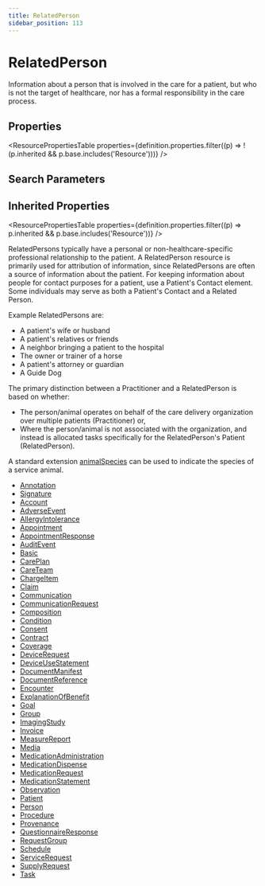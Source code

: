 ```yaml
---
title: RelatedPerson
sidebar_position: 113
---
```



# RelatedPerson

Information about a person that is involved in the care for a patient, but who is not the target of healthcare, nor has a formal responsibility in the care process.

<Tabs queryString="section">
  <TabItem value="schema" label="Schema" default>

## Properties

<ResourcePropertiesTable
  properties={definition.properties.filter((p) => !(p.inherited && p.base.includes('Resource')))}
/>

## Search Parameters

<SearchParamsTable searchParams={definition.searchParameters} />

## Inherited Properties

<ResourcePropertiesTable properties={definition.properties.filter((p) => p.inherited && p.base.includes('Resource'))} />

  </TabItem>
<TabItem value="usage" label="Usage">
<div> <a name="scope"></a>  <p> <Link to="/docs/api/fhir/resources/relatedperson">RelatedPersons</Link> typically have a personal or non-healthcare-specific professional relationship to the patient. A <Link to="/docs/api/fhir/resources/relatedperson">RelatedPerson</Link>  resource is primarily used for attribution of information,  since <Link to="/docs/api/fhir/resources/relatedperson">RelatedPersons</Link> are often a source of information about the patient.  For keeping information about people for contact purposes for a patient, use a <Link to="/docs/api/fhir/resources/patient">Patient</Link>'s Contact element.  Some individuals may serve as both a <Link to="/docs/api/fhir/resources/patient">Patient</Link>'s Contact and a Related <Link to="/docs/api/fhir/resources/person">Person</Link>. </p> <p> Example <Link to="/docs/api/fhir/resources/relatedperson">RelatedPersons</Link> are: </p> <ul> <li>A patient's wife or husband</li> <li>A patient's relatives or friends</li> <li>A neighbor bringing a patient to the hospital</li> <li>The owner or trainer of a horse</li> <li>A patient's attorney or guardian</li> <li>A Guide Dog</li> </ul> </div>
</TabItem>
<TabItem value="relationships" label="Relationships">
<div>  <p>  The primary distinction between a <Link to="/docs/api/fhir/resources/practitioner">Practitioner</Link> and a <Link to="/docs/api/fhir/resources/relatedperson">RelatedPerson</Link> is based on whether: </p> <ul> <li>  The person/animal operates on behalf of the care delivery organization over multiple patients (Practitioner) or, </li> <li>  Where the person/animal is not associated with the organization, and instead is  allocated tasks specifically for the <Link to="/docs/api/fhir/resources/relatedperson">RelatedPerson</Link>'s <Link to="/docs/api/fhir/resources/patient">Patient</Link> (RelatedPerson). </li> </ul> <p>  A standard extension <a href="https://www.hl7.org/fhir/extension-practitioner-animalspecies.html">animalSpecies</a> can be used to indicate the species of a service animal. </p> </div>
</TabItem>

<TabItem value="referencedBy" label="Referenced By">
<ul><li><a href="https://www.hl7.org/fhir/datatypes.html#Annotation">Annotation</a></li>
<li><a href="https://www.hl7.org/fhir/datatypes.html#Signature">Signature</a></li>
<li><a href="/docs/api/fhir/resources/account">Account</a></li>
<li><a href="/docs/api/fhir/resources/adverseevent">AdverseEvent</a></li>
<li><a href="/docs/api/fhir/resources/allergyintolerance">AllergyIntolerance</a></li>
<li><a href="/docs/api/fhir/resources/appointment">Appointment</a></li>
<li><a href="/docs/api/fhir/resources/appointmentresponse">AppointmentResponse</a></li>
<li><a href="/docs/api/fhir/resources/auditevent">AuditEvent</a></li>
<li><a href="/docs/api/fhir/resources/basic">Basic</a></li>
<li><a href="/docs/api/fhir/resources/careplan">CarePlan</a></li>
<li><a href="/docs/api/fhir/resources/careteam">CareTeam</a></li>
<li><a href="/docs/api/fhir/resources/chargeitem">ChargeItem</a></li>
<li><a href="/docs/api/fhir/resources/claim">Claim</a></li>
<li><a href="/docs/api/fhir/resources/communication">Communication</a></li>
<li><a href="/docs/api/fhir/resources/communicationrequest">CommunicationRequest</a></li>
<li><a href="/docs/api/fhir/resources/composition">Composition</a></li>
<li><a href="/docs/api/fhir/resources/condition">Condition</a></li>
<li><a href="/docs/api/fhir/resources/consent">Consent</a></li>
<li><a href="/docs/api/fhir/resources/contract">Contract</a></li>
<li><a href="/docs/api/fhir/resources/coverage">Coverage</a></li>
<li><a href="/docs/api/fhir/resources/devicerequest">DeviceRequest</a></li>
<li><a href="/docs/api/fhir/resources/deviceusestatement">DeviceUseStatement</a></li>
<li><a href="/docs/api/fhir/resources/documentmanifest">DocumentManifest</a></li>
<li><a href="/docs/api/fhir/resources/documentreference">DocumentReference</a></li>
<li><a href="/docs/api/fhir/resources/encounter">Encounter</a></li>
<li><a href="/docs/api/fhir/resources/explanationofbenefit">ExplanationOfBenefit</a></li>
<li><a href="/docs/api/fhir/resources/goal">Goal</a></li>
<li><a href="/docs/api/fhir/resources/group">Group</a></li>
<li><a href="/docs/api/fhir/resources/imagingstudy">ImagingStudy</a></li>
<li><a href="/docs/api/fhir/resources/invoice">Invoice</a></li>
<li><a href="/docs/api/fhir/resources/measurereport">MeasureReport</a></li>
<li><a href="/docs/api/fhir/resources/media">Media</a></li>
<li><a href="/docs/api/fhir/resources/medicationadministration">MedicationAdministration</a></li>
<li><a href="/docs/api/fhir/resources/medicationdispense">MedicationDispense</a></li>
<li><a href="/docs/api/fhir/resources/medicationrequest">MedicationRequest</a></li>
<li><a href="/docs/api/fhir/resources/medicationstatement">MedicationStatement</a></li>
<li><a href="/docs/api/fhir/resources/observation">Observation</a></li>
<li><a href="/docs/api/fhir/resources/patient">Patient</a></li>
<li><a href="/docs/api/fhir/resources/person">Person</a></li>
<li><a href="/docs/api/fhir/resources/procedure">Procedure</a></li>
<li><a href="/docs/api/fhir/resources/provenance">Provenance</a></li>
<li><a href="/docs/api/fhir/resources/questionnaireresponse">QuestionnaireResponse</a></li>
<li><a href="/docs/api/fhir/resources/requestgroup">RequestGroup</a></li>
<li><a href="/docs/api/fhir/resources/schedule">Schedule</a></li>
<li><a href="/docs/api/fhir/resources/servicerequest">ServiceRequest</a></li>
<li><a href="/docs/api/fhir/resources/supplyrequest">SupplyRequest</a></li>
<li><a href="/docs/api/fhir/resources/task">Task</a></li></ul>
</TabItem>
</Tabs>
